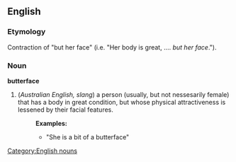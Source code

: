 == English ==
=== Etymology ===
Contraction of "but her face" (i.e. "Her body is great, .... ''but her face''.").
=== Noun ===
[[Category:English nouns]]
'''butterface'''
# (''Australian English, slang'') a person (usually, but not nessesarily female) that has a body in great condition, but whose physical attractiveness is lessened by their facial features. 
#:'''Examples:'''
#:*"She is a bit of a butterface"